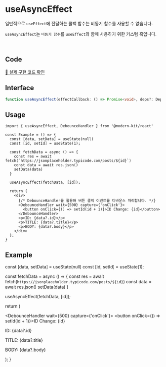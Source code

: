 
# useAsyncEffect 

일반적으로 `useEffect`에 전달하는 콜백 함수는 비동기 함수를 사용할 수 없습니다.

`useAsyncEffect`는 `비동기 함수`를 `useEffect`와 함께 사용하기 위한 커스텀 훅입니다.

<br />

## Code
[🔗 실제 구현 코드 확인](https://github.com/modern-agile-team/modern-kit/blob/main/packages/react/src/hooks/useAsyncEffect/index.ts)

## Interface
```ts title="typescript"
function useAsyncEffect(effectCallback: () => Promise<void>, deps?: DependencyList): void
```

## Usage
```tsx title="typescript"
import { useAsyncEffect, DebounceHandler } from '@modern-kit/react'

const Example = () => {
  const [data, setData] = useState(null)
  const [id, setId] = useState(1);

  const fetchData = async () => {
    const res = await fetch(`https://jsonplaceholder.typicode.com/posts/${id}`)
    const data = await res.json()
    setData(data)
  }

  useAsyncEffect(fetchData, [id]);

  return (
    <div>
      {/* DebounceHandler를 활용해 버튼 클릭 이벤트를 디바운스 처리합니다. */}
      <DebounceHandler wait={500} capture={'onClick'}>
        <button onClick={() => setId(id + 1)}>ID Change: {id}</button>
      </DebounceHandler>
      <p>ID: {data?.id}</p>
      <p>TITLE: {data?.title}</p>
      <p>BODY: {data?.body}</p>
    </div>
  );
}
```

## Example

  const [data, setData] = useState(null)
  const [id, setId] = useState(1);

  const fetchData = async () => {
    const res = await fetch(`https://jsonplaceholder.typicode.com/posts/${id}`)
    const data = await res.json()
    setData(data)
  }

  useAsyncEffect(fetchData, [id]);

  return (
    <div>
      <DebounceHandler wait={500} capture={'onClick'}>
        <button onClick={() => setId(id + 1)}>ID Change: {id}</button>
      </DebounceHandler>
      <p>ID: {data?.id}</p>
      <p>TITLE: {data?.title}</p>
      <p>BODY: {data?.body}</p>
    </div>
  );
}

<Example />